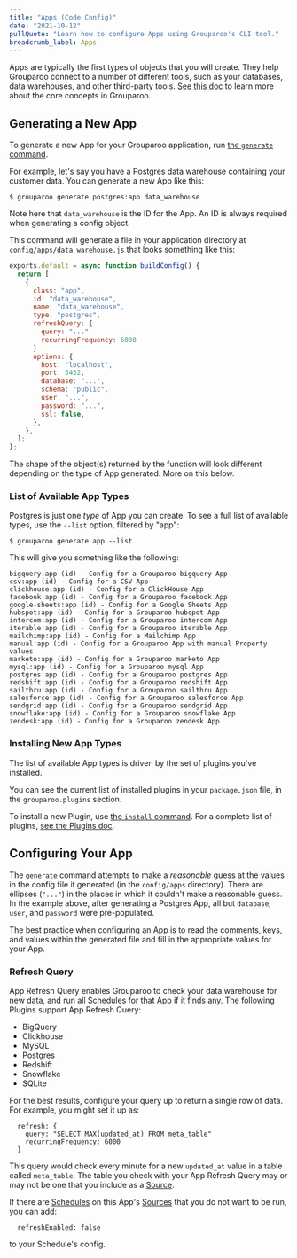 ```yaml
---
title: "Apps (Code Config)"
date: "2021-10-12"
pullQuote: "Learn how to configure Apps using Grouparoo's CLI tool."
breadcrumb_label: Apps
---
```


Apps are typically the first types of objects that you will create. They help Grouparoo
connect to a number of different tools, such as your databases, data warehouses,
and other third-party tools. [See this doc](/docs/getting-started/product-concepts)
to learn more about the core concepts in Grouparoo.

## Generating a New App

To generate a new App for your Grouparoo application, run [the `generate` command](/docs/cli/config#generate).

For example, let's say you have a Postgres data warehouse containing your customer data. You can generate a new App like this:

    $ grouparoo generate postgres:app data_warehouse

Note here that `data_warehouse` is the ID for the App. An ID is always required when generating a config object.

This command will generate a file in your application directory at `config/apps/data_warehouse.js` that looks something like this:

```js
exports.default = async function buildConfig() {
  return [
    {
      class: "app",
      id: "data_warehouse",
      name: "data_warehouse",
      type: "postgres",
      refreshQuery: {
        query: "..."
        recurringFrequency: 6000
      }
      options: {
        host: "localhost",
        port: 5432,
        database: "...",
        schema: "public",
        user: "...",
        password: "...",
        ssl: false,
      },
    },
  ];
};
```

The shape of the object(s) returned by the function will look different depending on the type of App generated. More on this below.

### List of Available App Types

Postgres is just one _type_ of App you can create. To see a full list of available types, use the `--list` option, filtered by "app":

    $ grouparoo generate app --list

This will give you something like the following:

    bigquery:app (id) - Config for a Grouparoo bigquery App
    csv:app (id) - Config for a CSV App
    clickhouse:app (id) - Config for a ClickHouse App
    facebook:app (id) - Config for a Grouparoo facebook App
    google-sheets:app (id) - Config for a Google Sheets App
    hubspot:app (id) - Config for a Grouparoo hubspot App
    intercom:app (id) - Config for a Grouparoo intercom App
    iterable:app (id) - Config for a Grouparoo iterable App
    mailchimp:app (id) - Config for a Mailchimp App
    manual:app (id) - Config for a Grouparoo App with manual Property values
    marketo:app (id) - Config for a Grouparoo marketo App
    mysql:app (id) - Config for a Grouparoo mysql App
    postgres:app (id) - Config for a Grouparoo postgres App
    redshift:app (id) - Config for a Grouparoo redshift App
    sailthru:app (id) - Config for a Grouparoo sailthru App
    salesforce:app (id) - Config for a Grouparoo salesforce App
    sendgrid:app (id) - Config for a Grouparoo sendgrid App
    snowflake:app (id) - Config for a Grouparoo snowflake App
    zendesk:app (id) - Config for a Grouparoo zendesk App

### Installing New App Types

The list of available App types is driven by the set of plugins you've installed.

You can see the current list of installed plugins in your `package.json` file, in the `grouparoo.plugins` section.

To install a new Plugin, use [the `install` command](/docs/cli/setup#install). For a complete list of plugins, [see the Plugins doc](/docs/installation/plugins).

## Configuring Your App

The `generate` command attempts to make a _reasonable_ guess at the values in the config file it generated (in the `config/apps` directory). There are ellipses (`"..."`) in the places in which it couldn't make a reasonable guess. In the example above, after generating a Postgres App, all but `database`, `user`, and `password` were pre-populated.

The best practice when configuring an App is to read the comments, keys, and values within the generated file and fill in the appropriate values for your App.

### Refresh Query

App Refresh Query enables Grouparoo to check your data warehouse for new data, and run all Schedules for that App if it finds any. The following Plugins support App Refresh Query:

- BigQuery
- Clickhouse
- MySQL
- Postgres
- Redshift
- Snowflake
- SQLite

For the best results, configure your query up to return a single row of data. For example, you might set it up as:

```
  refresh: {
    query: "SELECT MAX(updated_at) FROM meta_table"
    recurringFrequency: 6000
  }
```

This query would check every minute for a new `updated_at` value in a table called `meta_table`. The table you check with your App Refresh Query may or may not be one that you include as a [Source](/docs/config/code-config/sources).

If there are [Schedules](/docs/config/code-config/sources#adding-a-schedule) on this App's [Sources](/docs/config/code-config/sources) that you do not want to be run, you can add:

```
  refreshEnabled: false
```

to your Schedule's config.

<ValidateAndApplyConfig />
